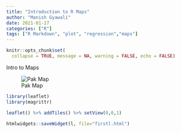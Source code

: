 ```yaml
---
title: "Introduction to R Maps"
author: "Manish Gyawali"
date: 2021-01-27
categories: ["R"]
tags: ["R Markdown", "plot", "regression","maps"]
---
```


```r
knitr::opts_chunk$set(
  collapse = TRUE, message = NA, warning = FALSE, echo = FALSE)
```

Intro to Maps

![Pak Map](/pak_map.png)
```r

library(leaflet)
library(magrittr)

leaflet() %>% addTiles() %>% setView(0,0,1)


```

```r
htmlwidgets::saveWidget(l, file="firstl.html")
```



